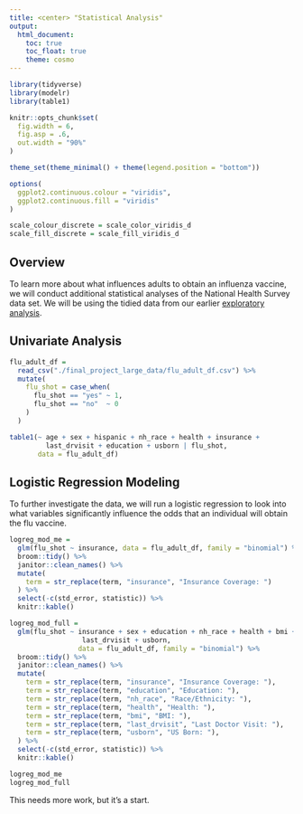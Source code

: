 ```yaml
---
title: <center> "Statistical Analysis"
output: 
  html_document:
    toc: true
    toc_float: true
    theme: cosmo
---
```


```r
library(tidyverse)
library(modelr)
library(table1)

knitr::opts_chunk$set(
  fig.width = 6,
  fig.asp = .6,
  out.width = "90%"
)

theme_set(theme_minimal() + theme(legend.position = "bottom"))

options(
  ggplot2.continuous.colour = "viridis",
  ggplot2.continuous.fill = "viridis"
)

scale_colour_discrete = scale_color_viridis_d
scale_fill_discrete = scale_fill_viridis_d
```


## Overview

To learn more about what influences adults to obtain an influenza vaccine, we will conduct additional statistical analyses of the National Health Survey data set. We will be using the tidied data from our earlier [exploratory analysis](methods.html). 


## Univariate Analysis

```r
flu_adult_df = 
  read_csv("./final_project_large_data/flu_adult_df.csv") %>% 
  mutate(
    flu_shot = case_when(
      flu_shot == "yes" ~ 1,
      flu_shot == "no"  ~ 0
    )
  )

table1(~ age + sex + hispanic + nh_race + health + insurance + 
         last_drvisit + education + usborn | flu_shot, 
       data = flu_adult_df)
```


## Logistic Regression Modeling

To further investigate the data, we will run a logistic regression to look into what variables significantly influence the odds that an individual will obtain the flu vaccine.

```r
logreg_mod_me = 
  glm(flu_shot ~ insurance, data = flu_adult_df, family = "binomial") %>% 
  broom::tidy() %>% 
  janitor::clean_names() %>% 
  mutate(
    term = str_replace(term, "insurance", "Insurance Coverage: ")
  ) %>% 
  select(-c(std_error, statistic)) %>% 
  knitr::kable()

logreg_mod_full = 
  glm(flu_shot ~ insurance + sex + education + nh_race + health + bmi + 
                  last_drvisit + usborn, 
                 data = flu_adult_df, family = "binomial") %>% 
  broom::tidy() %>% 
  janitor::clean_names() %>% 
  mutate(
    term = str_replace(term, "insurance", "Insurance Coverage: "),
    term = str_replace(term, "education", "Education: "),
    term = str_replace(term, "nh_race", "Race/Ethnicity: "),
    term = str_replace(term, "health", "Health: "),
    term = str_replace(term, "bmi", "BMI: "),
    term = str_replace(term, "last_drvisit", "Last Doctor Visit: "),
    term = str_replace(term, "usborn", "US Born: "),
  ) %>% 
  select(-c(std_error, statistic)) %>% 
  knitr::kable()

logreg_mod_me
logreg_mod_full
```

This needs more work, but it's a start.



